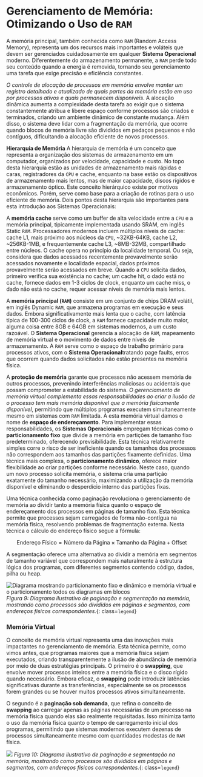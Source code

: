# Gerenciamento de Memória: Otimizando o Uso de `RAM` {#sec-germen1}

A memória principal, também conhecida como `RAM` (Random Access Memory), representa um dos recursos mais importantes e voláteis que devem ser gerenciados cuidadosamente em qualquer **Sistema Operacional** moderno. Diferentemente do armazenamento permanente, a `RAM` perde todo seu conteúdo quando a energia é removida, tornando seu gerenciamento uma tarefa que exige precisão e eficiência constantes.

_O controle de alocação de processos em memória envolve manter um registro detalhado e atualizado de quais partes da memória estão em uso por processos ativos e quais permanecem disponíveis_. A alocação dinâmica aumenta a complexidade desta tarefa ao exigir que o sistema constantemente atribua e libere espaço conforme processos são criados e terminados, criando um ambiente dinâmico de constante mudança. Além disso, o sistema deve lidar com a fragmentação da memória, que ocorre quando blocos de memória livre são divididos em pedaços pequenos e não contíguos, dificultando a alocação eficiente de novos processos.

::: callout-note
**Hierarquia de Memória**
A hierarquia de memória é um conceito que representa a organização dos sistemas de armazenamento em um computador, organizados por velocidade, capacidade e custo. No topo desta hierarquia estão as unidades de armazenamento mais rápidas e caras, registradores da `CPU` e cache, enquanto na base estão os dispositivos de armazenamento mais lentos, mas de maior capacidade, discos rígidos e armazenamento óptico. Este conceito hierárquico existe por motivos econômicos. Porém, serve como base para a criação de rotinas para o uso eficiente de memória. Dois pontos desta hierarquia são importantes para esta introdução aos Sistemas Operacionais:

A **memória cache** serve como um buffer de alta velocidade entre a `CPU` e a memória principal, tipicamente implementada usando SRAM, em inglês Static `RAM`. Processadores modernos incluem múltiplos níveis de cache: cache L1, mais próximo aos núcleos da `CPU`, ~32KB-64KB, cache L2, ~256KB-1MB, e frequentemente cache L3, ~8MB-32MB,  compartilhado entre núcleos. O cache opera no princípio da localidade temporal. Ou seja, considera que dados acessados recentemente provavelmente serão acessados novamente e localidade espacial, dados próximos provavelmente serão acessados em breve. Quando a `CPU` solicita dados, primeiro verifica sua existência no cache; um cache hit, o dado está no cache, fornece dados em 1-3 ciclos de clock, enquanto um cache miss, o dado não está no cache, requer acessar níveis de memória mais lentos.

A **memória principal (`RAM`)** consiste em um conjunto de chips DRAM volátil, em inglês Dynamic `RAM`, que armazena programas em execução e seus dados. Embora significativamente mais lenta que o cache, com latência típica de 100-300 ciclos de clock, a `RAM` fornece capacidade muito maior, alguma coisa entre 8GB e 64GB em sistemas modernos, a um custo razoável. O **Sistema Operacional** gerencia a alocação de `RAM`, mapeamento de memória virtual e o movimento de dados entre níveis de armazenamento. A `RAM` serve como o espaço de trabalho primário para processos ativos, com o **Sistema Operacional**tratando page faults, erros que ocorrem quando dados solicitados não estão presentes na memória física.
:::

A **proteção de memória** garante que processos não acessem memória de outros processos, prevenindo interferências maliciosas ou acidentais que possam comprometer a estabilidade do sistema. _O gerenciamento de memória virtual complementa essas responsabilidades ao criar a ilusão de o processo tem mais memória disponível que a memória fisicamente disponível_, permitindo que múltiplos programas executem simultaneamente mesmo em sistemas com `RAM` limitada. À esta memória virtual damos o nome de **espaço de endereçamento**. Para implementar essas responsabilidades, os **Sistemas Operacionais** empregam técnicas como o **particionamento fixo** que divide a memória em partições de tamanho fixo predeterminado, oferecendo previsibilidade. Esta técnica relativamente simples corre o risco de ser ineficiente quando os tamanhos dos processos não correspondem aos tamanhos das partições fixamente definidas. Uma técnica mais complexa, o **particionamento dinâmico**, oferece maior flexibilidade ao criar partições conforme necessário. Neste caso, quando um novo processo solicita memória, o sistema cria uma partição exatamente do tamanho necessário, maximizando a utilização da memória disponível e eliminando o desperdício interno das partições fixas.

Uma técnica conhecida como paginação revoluciona o gerenciamento de memória ao dividir tanto a memória física quanto o espaço de endereçamento dos processos em páginas de tamanho fixo. Esta técnica permite que processos sejam carregados de forma não-contígua na memória física, resolvendo problemas de fragmentação externa. Nesta técnica o cálculo do endereço físico segue a fórmula:

$$\text{Endereço Físico} = \text{Número da Página} \times \text{Tamanho da Página} + \text{Offset}$$

A segmentação oferece uma alternativa ao dividir a memória em segmentos de tamanho variável que correspondem mais naturalmente à estrutura lógica dos programas, com diferentes segmentos contendo código, dados, pilha ou heap.

![Diagrama mostrando particionamento fixo e dinâmico e memória virtual e o particionamento todos os diagramas em blocos ](/assets/images/memory_management_figure1.webp)
_Figura 9: Diagrama ilustrativo de paginação e segmentação na memória, mostrando como processos são divididos em páginas e segmentos, com endereços físicos correspondentes._{: class=`legend`}

### Memória Virtual

O conceito de memória virtual representa uma das inovações mais impactantes no gerenciamento de memória. Esta técnica permite, como vimos antes, que programas maiores que a memória física sejam executados, criando  transparentemente a ilusão de abundância de memória por meio de duas estratégias principais. O primeiro é o **swapping**, que envolve mover processos inteiros entre a memória física e o disco rígido quando necessário. Embora eficaz, o **swapping** pode introduzir latências significativas durante as transferências, especialmente se os processos forem grandes ou se houver muitos processos ativos simultaneamente.

O segundo é a **paginação sob demanda**, que refina o conceito de **swapping** ao carregar apenas as páginas necessárias de um processo na memória física quando elas são realmente requisitadas. Isso minimiza tanto o uso da memória física quanto o tempo de carregamento inicial dos programas, permitindo que sistemas modernos executem dezenas de processos simultaneamente mesmo com quantidades modestas de `RAM` física.

![](/assets/images/memory_management_figure2.webp)
_Figura 10: Diagrama ilustrativo de paginação e segmentação na memória, mostrando como processos são divididos em páginas e segmentos, com endereços físicos correspondentes._{: class=`legend`}
